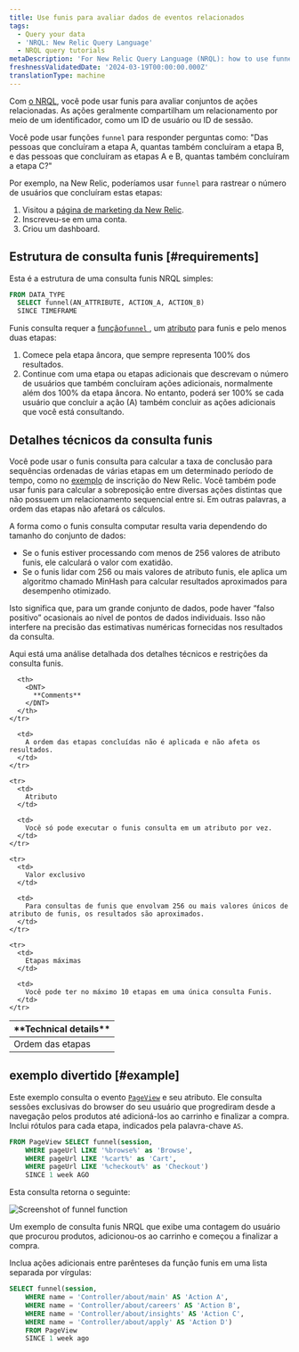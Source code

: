 ```yaml
---
title: Use funis para avaliar dados de eventos relacionados
tags:
  - Query your data
  - 'NRQL: New Relic Query Language'
  - NRQL query tutorials
metaDescription: 'For New Relic Query Language (NRQL): how to use funnels to understand how many users complete a set of steps in a procedure.'
freshnessValidatedDate: '2024-03-19T00:00:00.000Z'
translationType: machine
---
```


Com [o NRQL](/docs/query-data/nrql-new-relic-query-language/getting-started/introduction-nrql), você pode usar funis para avaliar conjuntos de ações relacionadas. As ações geralmente compartilham um relacionamento por meio de um identificador, como um ID de usuário ou ID de sessão.

Você pode usar funções `funnel` para responder perguntas como: "Das pessoas que concluíram a etapa A, quantas também concluíram a etapa B, e das pessoas que concluíram as etapas A e B, quantas também concluíram a etapa C?"

Por exemplo, na New Relic, poderíamos usar `funnel` para rastrear o número de usuários que concluíram estas etapas:

1. Visitou a [página de marketing da New Relic](https://newrelic.com/platform).
2. Inscreveu-se em uma conta.
3. Criou um dashboard.

## Estrutura de consulta funis [#requirements]

Esta é a estrutura de uma consulta funis NRQL simples:

```sql
FROM DATA_TYPE 
  SELECT funnel(AN_ATTRIBUTE, ACTION_A, ACTION_B) 
  SINCE TIMEFRAME
```

Funis consulta requer a [função`funnel` ](/docs/query-data/nrql-new-relic-query-language/getting-started/nrql-syntax-components-functions#func-funnel), um [atributo](/docs/using-new-relic/welcome-new-relic/get-started/glossary#attribute) para funis e pelo menos duas etapas:

1. Comece pela etapa âncora, que sempre representa 100% dos resultados.
2. Continue com uma etapa ou etapas adicionais que descrevam o número de usuários que também concluíram ações adicionais, normalmente além dos 100% da etapa âncora. No entanto, poderá ser 100% se cada usuário que concluir a ação (A) também concluir as ações adicionais que você está consultando.

## Detalhes técnicos da consulta funis

Você pode usar o funis consulta para calcular a taxa de conclusão para sequências ordenadas de várias etapas em um determinado período de tempo, como no [exemplo](#why-matters) de inscrição do New Relic. Você também pode usar funis para calcular a sobreposição entre diversas ações distintas que não possuem um relacionamento sequencial entre si. Em outras palavras, a ordem das etapas não afetará os cálculos.

A forma como o funis consulta computar resulta varia dependendo do tamanho do conjunto de dados:

* Se o funis estiver processando com menos de 256 valores de atributo funis, ele calculará o valor com exatidão.
* Se o funis lidar com 256 ou mais valores de atributo funis, ele aplica um algoritmo chamado MinHash para calcular resultados aproximados para desempenho otimizado.

Isto significa que, para um grande conjunto de dados, pode haver “falso positivo” ocasionais ao nível de pontos de dados individuais. Isso não interfere na precisão das estimativas numéricas fornecidas nos resultados da consulta.

Aqui está uma análise detalhada dos detalhes técnicos e restrições da consulta funis.

<table>
  <thead>
    <tr>
      <th style={{ width: "200px" }}>
        <DNT>
          **Technical details**
        </DNT>
      </th>

      <th>
        <DNT>
          **Comments**
        </DNT>
      </th>
    </tr>
  </thead>

  <tbody>
    <tr>
      <td>
        Ordem das etapas
      </td>

      <td>
        A ordem das etapas concluídas não é aplicada e não afeta os resultados.
      </td>
    </tr>

    <tr>
      <td>
        Atributo
      </td>

      <td>
        Você só pode executar o funis consulta em um atributo por vez.
      </td>
    </tr>

    <tr>
      <td>
        Valor exclusivo
      </td>

      <td>
        Para consultas de funis que envolvam 256 ou mais valores únicos de atributo de funis, os resultados são aproximados.
      </td>
    </tr>

    <tr>
      <td>
        Etapas máximas
      </td>

      <td>
        Você pode ter no máximo 10 etapas em uma única consulta Funis.
      </td>
    </tr>
  </tbody>
</table>

## exemplo divertido [#example]

Este exemplo consulta o evento <InlinePopover type="browser"/>[`PageView`](/attribute-dictionary/?event=PageView) e seu atributo. Ele consulta sessões exclusivas do browser do seu usuário que progrediram desde a navegação pelos produtos até adicioná-los ao carrinho e finalizar a compra. Inclui rótulos para cada etapa, indicados pela palavra-chave `AS`.

```sql
FROM PageView SELECT funnel(session, 
    WHERE pageUrl LIKE '%browse%' as 'Browse', 
    WHERE pageUrl LIKE '%cart%' as 'Cart', 
    WHERE pageUrl LIKE '%checkout%' as 'Checkout') 
    SINCE 1 week AGO
```

Esta consulta retorna o seguinte:

<img
  title="crop-insights-funnels.png"
  alt="Screenshot of funnel function"
  src="/images/queries-nrql_screenshot-crop_funnel-NRQL.webp"
/>

<figcaption>
  Um exemplo de consulta funis NRQL que exibe uma contagem do usuário que procurou produtos, adicionou-os ao carrinho e começou a finalizar a compra.
</figcaption>

Inclua ações adicionais entre parênteses da função funis em uma lista separada por vírgulas:

```sql
SELECT funnel(session, 
    WHERE name = 'Controller/about/main' AS 'Action A', 
    WHERE name = 'Controller/about/careers' AS 'Action B', 
    WHERE name = 'Controller/about/insights' AS 'Action C', 
    WHERE name = 'Controller/about/apply' AS 'Action D') 
    FROM PageView 
    SINCE 1 week ago
```
